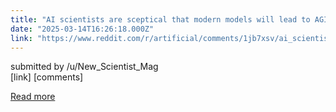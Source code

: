 ```yaml
---
title: "AI scientists are sceptical that modern models will lead to AGI"
date: "2025-03-14T16:26:18.000Z"
link: "https://www.reddit.com/r/artificial/comments/1jb7xsv/ai_scientists_are_sceptical_that_modern_models/"
---
```


submitted by    /u/New_Scientist_Mag  
 [link]   [comments]

[Read more](https://www.reddit.com/r/artificial/comments/1jb7xsv/ai_scientists_are_sceptical_that_modern_models/)

